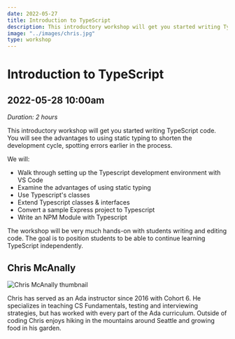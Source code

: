 ```yaml
---
date: 2022-05-27
title: Introduction to TypeScript
description: This introductory workshop will get you started writing TypeScript code. You will see the advantages to using static typing to shorten the development cycle, spotting errors earlier in the process.
image: "../images/chris.jpg"
type: workshop
---
```


# Introduction to TypeScript

## 2022-05-28 10:00am

_Duration: 2 hours_

This introductory workshop will get you started writing TypeScript code. You will see the advantages to using static typing to shorten the development cycle, spotting errors earlier in the process.

We will:

- Walk through setting up the Typescript development environment with VS Code
- Examine the advantages of using static typing
- Use Typescript's classes
- Extend Typescript classes & interfaces
- Convert a sample Express project to Typescript
- Write an NPM Module with Typescript

The workshop will be very much hands-on with students writing and editing code. The goal is to position students to be able to continue learning TypeScript independently.

## Chris McAnally

![Chris McAnally thumbnail](../images/chris-thumbnail.jpg)

Chris has served as an Ada instructor since 2016 with Cohort 6. He specializes in teaching CS Fundamentals, testing and interviewing strategies, but has worked with every part of the Ada curriculum. Outside of coding Chris enjoys hiking in the mountains around Seattle and growing food in his garden.
